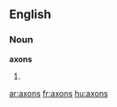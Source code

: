 ==English==

===Noun===
'''axons'''

# {{plural of|[[axon]]}}

[[ar:axons]]
[[fr:axons]]
[[hu:axons]]